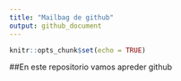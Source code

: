 ```yaml
---
title: "Mailbag de github"
output: github_document
---
```


```r
knitr::opts_chunk$set(echo = TRUE)
```
##En este repositorio vamos apreder github

